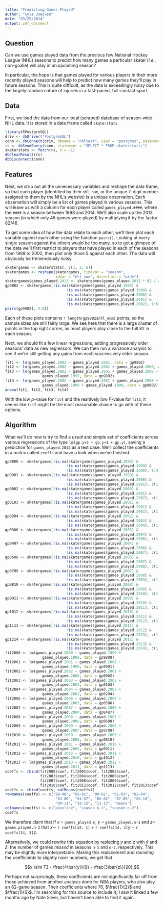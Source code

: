 ```yaml
---
title: "Predicting Games Played"
author: "Kyle Joecken"
date: "09/29/2014"
output: pdf_document
---
```


## Question

Can we use games played data from the previous few National Hockey League (NHL) seasons to predict how many games a particular skater (*i.e.*, non-goalie) will play in an upcoming season?

In particular, the hope is that games played for various players in their more recently played seasons will help to predict how many games they'll play in future seasons.  This is quite difficult, as the data is exceedingly noisy due to the largely random nature of injuries in a fast-paced, full-contact sport.

## Data

First, we load the data from our local (scraped) database of season-wide NHL data.  It is stored in a data frame called `skaterstats`.

```r
library(RPostgreSQL)
driv <- dbDriver("PostgreSQL")
conn <- dbConnect(driv, dbname = "nhltest", user = "postgres", password = "hollyleaf", host = "localhost")
rs <- dbSendQuery(conn, statement = "SELECT * FROM skaterstats;")
skaterstats <- fetch(rs, n = -1)
dbClearResult(rs)
dbDisconnect(conn)
```

## Features

Next, we strip out all the unnecessary variables and reshape the data frame, so that each player (identified by their `nhl_num`, or the unique 7-digit number assigned to them by the NHL's website) is a unique observation.  Each observation will simply be a list of games played in various seasons. This will leave us with a column for each player called `games_played.####`, where the `####` is a season between 1998 and 2014.  We'll also scale up the 2013 season (in which only 48 games were played) by multiplying it by the factor $82/48$.

To get some idea of how the data relate to each other, we'll then plot each variable against each other using the function `pairs()`.  Looking at every single season against the others would be too many, so to get a glimpse of the data we'll first restrict to players that have played in each of the seasons from 1998 to 2002, then plot only those 5 against each other.  The data will obviously be tremendously noisy.

```r
skatergames <- skaterstats[, c(1, 2, 6)]
skatergames <- reshape(skatergames, timevar = "season",
                       idvar = "nhl_num", direction = "wide")
skatergames$games_played.2013 <- skatergames$games_played.2013 * 82 / 48
gp9802 <- skatergames[!is.na(skatergames$games_played.1998) &
                            !is.na(skatergames$games_played.1999) &
                            !is.na(skatergames$games_played.2000) &
                            !is.na(skatergames$games_played.2001) &
                            !is.na(skatergames$games_played.2002), 1:6]
pairs(gp9802[, 2:6])
```

Each of these plots contains `r length(gp9802$nhl_num)` points, so the sample sizes are still fairly large.  We see here that there is a large cluster of points in the top right corner, as most players play close to the full 82 in each season.

Next, we should fit a few linear regressions, adding progressively older seasons' data as new regressors.  We can then run a variance analysis to see if we're still getting any gains from each successively older season.

```r
fit1 <- lm(games_played.2002 ~ games_played.2001, data = gp9802)
fit2 <- lm(games_played.2002 ~ games_played.2001 + games_played.2000, data = gp9802)
fit3 <- lm(games_played.2002 ~ games_played.2001 + games_played.2000 + 
                 games_played.1999, data = gp9802)
fit4 <- lm(games_played.2002 ~ games_played.2001 + games_played.2000 + 
                 games_played.1999 + games_played.1998, data = gp9802)
anova(fit1, fit2, fit3, fit4)
```

With the low $p$-value for `fit4` and the realtively low $F$-value for `fit3`, it seems like `fit2` might be the most reasonable choice to go with of these options.

## Algorithm

What we'll do now is try to find a *usual* and simple set of coefficients across various regressions of the type `lm(gp.y+2 ~ gp.y+1 + gp.y)`, saving a prediction for `games_played.2014` as a test case.  We'll collect the coefficients in a matrix called `coeffs` and have a look when we've finished.

```r
gp9800 <- skatergames[!is.na(skatergames$games_played.1998) &
                            !is.na(skatergames$games_played.1999) &
                            !is.na(skatergames$games_played.2000), 1:4]
gp9901 <- skatergames[!is.na(skatergames$games_played.1999) &
                            !is.na(skatergames$games_played.2000) &
                            !is.na(skatergames$games_played.2001), c(1, 3:5)]
gp0002 <- skatergames[!is.na(skatergames$games_played.2000) &
                            !is.na(skatergames$games_played.2001) &
                            !is.na(skatergames$games_played.2002), c(1, 4:6)]
gp0103 <- skatergames[!is.na(skatergames$games_played.2001) &
                            !is.na(skatergames$games_played.2002) &
                            !is.na(skatergames$games_played.2003), c(1, 5:7)]
gp0204 <- skatergames[!is.na(skatergames$games_played.2002) &
                            !is.na(skatergames$games_played.2003) &
                            !is.na(skatergames$games_played.2004), c(1, 6:8)]
gp0306 <- skatergames[!is.na(skatergames$games_played.2003) &
                            !is.na(skatergames$games_played.2004) &
                            !is.na(skatergames$games_played.2006), c(1, 7:9)]
gp0407 <- skatergames[!is.na(skatergames$games_played.2004) &
                            !is.na(skatergames$games_played.2006) &
                            !is.na(skatergames$games_played.2007), c(1, 8:10)]
gp0608 <- skatergames[!is.na(skatergames$games_played.2006) &
                            !is.na(skatergames$games_played.2007) &
                            !is.na(skatergames$games_played.2008), c(1, 9:11)]
gp0709 <- skatergames[!is.na(skatergames$games_played.2007) &
                            !is.na(skatergames$games_played.2008) &
                            !is.na(skatergames$games_played.2009), c(1, 10:12)]
gp0810 <- skatergames[!is.na(skatergames$games_played.2008) &
                            !is.na(skatergames$games_played.2009) &
                            !is.na(skatergames$games_played.2010), c(1, 11:13)]
gp0911 <- skatergames[!is.na(skatergames$games_played.2009) &
                            !is.na(skatergames$games_played.2010) &
                            !is.na(skatergames$games_played.2011), c(1, 12:14)]
gp1012 <- skatergames[!is.na(skatergames$games_played.2010) &
                            !is.na(skatergames$games_played.2011) &
                            !is.na(skatergames$games_played.2012), c(1, 13:15)]
gp1113 <- skatergames[!is.na(skatergames$games_played.2011) &
                            !is.na(skatergames$games_played.2012) &
                            !is.na(skatergames$games_played.2013), c(1, 14:16)]
gp1214 <- skatergames[!is.na(skatergames$games_played.2012) &
                            !is.na(skatergames$games_played.2013) &
                            !is.na(skatergames$games_played.2014), c(1, 15:17)]
fit2000 <- lm(games_played.2000 ~ games_played.1999 +
                 games_played.1998, data = gp9800)
fit2001 <- lm(games_played.2001 ~ games_played.2000 +
                 games_played.1999, data = gp9901)
fit2002 <- lm(games_played.2002 ~ games_played.2001 +
                 games_played.2000, data = gp0002)
fit2003 <- lm(games_played.2003 ~ games_played.2002 +
                 games_played.2001, data = gp0103)
fit2004 <- lm(games_played.2004 ~ games_played.2003 +
                 games_played.2002, data = gp0204)
fit2006 <- lm(games_played.2006 ~ games_played.2004 +
                 games_played.2003, data = gp0306)
fit2007 <- lm(games_played.2007 ~ games_played.2006 +
                 games_played.2004, data = gp0407)
fit2008 <- lm(games_played.2008 ~ games_played.2007 +
                 games_played.2006, data = gp0608)
fit2009 <- lm(games_played.2009 ~ games_played.2008 +
                 games_played.2007, data = gp0709)
fit2010 <- lm(games_played.2010 ~ games_played.2009 +
                 games_played.2008, data = gp0810)
fit2011 <- lm(games_played.2011 ~ games_played.2010 +
                 games_played.2009, data = gp0911)
fit2012 <- lm(games_played.2012 ~ games_played.2011 +
                 games_played.2010, data = gp1012)
fit2013 <- lm(games_played.2013 ~ games_played.2012 +
                 games_played.2011, data = gp1113)
coeffs <- rbind(fit2000$coef, fit2001$coef, fit2002$coef, 
                fit2003$coef, fit2004$coef, fit2006$coef, 
                fit2007$coef, fit2008$coef, fit2009$coef, 
                fit2010$coef, fit2011$coef, fit2012$coef, fit2013$coef)
coeffs <- rbind(coeffs, colMeans(coeffs))
rownames(coeffs) <- c("98-00", "99-01", "00-02", "01-03", "02-04",
                       "03-06", "04-07", "06-08", "07-09", "08-10",
                       "09-11", "10-12", "11-13", "means")
colnames(coeffs) <- c("baseline", "season n-1", "season n-2")
coeffs
```

We therefore claim that if $x$ = `games_played.n`, $y$ = `games_played.n-1` and $z =$ `games.played.n-2` that $x \sim$ `r coeffs[14, 1]` + `r coeffs[14, 2]`$y$ + `r coeffs[14, 3]`$z$.

Alternatively, we could rewrite this equation by replacing $y$ and $z$ with $\bar{y}$ and $\bar{z}$, the number of games *missed* in seasons `n-1` and `n-2`, respectively.  This may be slightly more interpretable.  Making this replacement and rounding the coefficients to slightly nicer numbers, we get that

$$x \sim 73 - \frac{4\bar{y}}{9} - \frac{3\bar{z}}{20}.$$

Perhaps not surprisingly, these coefficients are not significantly far off from those achieved from another analysis done for NBA players, who also play an 82-game season.  Their coefficients where $76$, $\frac{1}{2}$ and $\frac{1}{6}$.  I'm searching for this source to include it; I saw it linked a few months ago by Nate Silver, but haven't been able to find it again.
